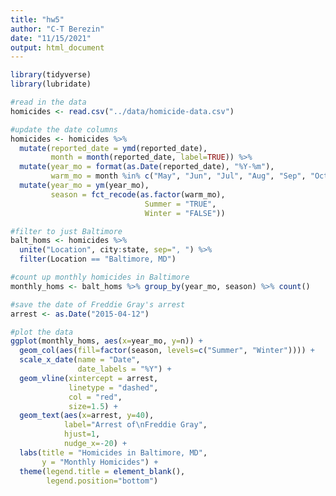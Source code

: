 ```yaml
---
title: "hw5"
author: "C-T Berezin"
date: "11/15/2021"
output: html_document
---
```


```r
library(tidyverse)
library(lubridate)
```

```r
#read in the data
homicides <- read.csv("../data/homicide-data.csv")
```

```r
#update the date columns
homicides <- homicides %>% 
  mutate(reported_date = ymd(reported_date),
         month = month(reported_date, label=TRUE)) %>%
  mutate(year_mo = format(as.Date(reported_date), "%Y-%m"),
         warm_mo = month %in% c("May", "Jun", "Jul", "Aug", "Sep", "Oct")) %>% 
  mutate(year_mo = ym(year_mo),
         season = fct_recode(as.factor(warm_mo),
                              Summer = "TRUE",
                              Winter = "FALSE"))
```

```r
#filter to just Baltimore
balt_homs <- homicides %>% 
  unite("Location", city:state, sep=", ") %>% 
  filter(Location == "Baltimore, MD")
```

```r
#count up monthly homicides in Baltimore
monthly_homs <- balt_homs %>% group_by(year_mo, season) %>% count()
```

```r
#save the date of Freddie Gray's arrest
arrest <- as.Date("2015-04-12")
```

```r
#plot the data
ggplot(monthly_homs, aes(x=year_mo, y=n)) +
  geom_col(aes(fill=factor(season, levels=c("Summer", "Winter")))) +
  scale_x_date(name = "Date",
               date_labels = "%Y") +
  geom_vline(xintercept = arrest,
             linetype = "dashed",
             col = "red",
             size=1.5) +
  geom_text(aes(x=arrest, y=40),
            label="Arrest of\nFreddie Gray",
            hjust=1,
            nudge_x=-20) +
  labs(title = "Homicides in Baltimore, MD",
       y = "Monthly Homicides") +
  theme(legend.title = element_blank(),
        legend.position="bottom")
```

